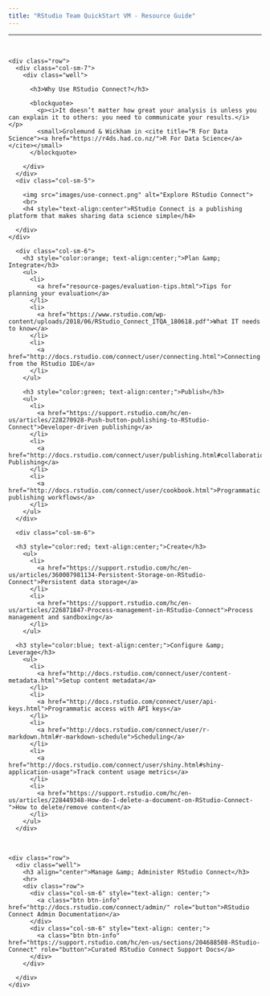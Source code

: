 ```yaml
---
title: "RStudio Team QuickStart VM - Resource Guide"
---
```


<!--html_preserve-->
<html>
<head>
<hr><br>
</head>

<body>

  <div class="container-fluid">
    <div class="row">
      <div class="col-sm-7">
        <div class="well">
        
          <h3>Why Use RStudio Connect?</h3>
          
          <blockquote>
            <p><i>It doesn’t matter how great your analysis is unless you can explain it to others: you need to communicate your results.</i></p>
            <small>Grolemund & Wickham in <cite title="R For Data Science"><a href="https://r4ds.had.co.nz/">R For Data Science</a></cite></small>
          </blockquote>
          
        </div>
      </div>
      <div class="col-sm-5">
        
        <img src="images/use-connect.png" alt="Explore RStudio Connect">
        <br>
        <h4 style="text-align:center">RStudio Connect is a publishing platform that makes sharing data science simple</h4>
        
      </div>
    </div>
  </div>

<div class="container-fluid">
  <div class="row">
      <div class="col-sm-6">
        <h3 style="color:orange; text-align:center;">Plan &amp; Integrate</h3>
        <ul>
          <li>
            <a href="resource-pages/evaluation-tips.html">Tips for planning your evaluation</a>
          </li>
          <li>
            <a href="https://www.rstudio.com/wp-content/uploads/2018/06/RStudio_Connect_ITQA_180618.pdf">What IT needs to know</a>
          </li>
          <li>
            <a href="http://docs.rstudio.com/connect/user/connecting.html">Connecting from the RStudio IDE</a>
          </li>
        </ul>
        
        <h3 style="color:green; text-align:center;">Publish</h3>
        <ul>
          <li>
            <a href="https://support.rstudio.com/hc/en-us/articles/228270928-Push-button-publishing-to-RStudio-Connect">Developer-driven publishing</a>
          </li>
          <li>
            <a href="http://docs.rstudio.com/connect/user/publishing.html#collaboration">Collaborative Publishing</a>
          </li>
          <li>
            <a href="http://docs.rstudio.com/connect/user/cookbook.html">Programmatic publishing workflows</a>
          </li>
        </ul>
      </div>
      
      <div class="col-sm-6">
      
      <h3 style="color:red; text-align:center;">Create</h3>
        <ul>
          <li>
            <a href="https://support.rstudio.com/hc/en-us/articles/360007981134-Persistent-Storage-on-RStudio-Connect">Persistent data storage</a>
          </li>
          <li>
            <a href="https://support.rstudio.com/hc/en-us/articles/226871847-Process-management-in-RStudio-Connect">Process management and sandboxing</a>
          </li>
        </ul>
      
      <h3 style="color:blue; text-align:center;">Configure &amp; Leverage</h3>
        <ul>
          <li>
            <a href="http://docs.rstudio.com/connect/user/content-metadata.html">Setup content metadata</a>
          </li>
          <li>
            <a href="http://docs.rstudio.com/connect/user/api-keys.html">Programmatic access with API keys</a>
          </li>
          <li>
            <a href="http://docs.rstudio.com/connect/user/r-markdown.html#r-markdown-schedule">Scheduling</a>
          </li>
          <li>
            <a href="http://docs.rstudio.com/connect/user/shiny.html#shiny-application-usage">Track content usage metrics</a>
          </li>
          <li>
            <a href="https://support.rstudio.com/hc/en-us/articles/228449348-How-do-I-delete-a-document-on-RStudio-Connect-">How to delete/remove content</a>
          </li>
        </ul>
      </div>
  </div>
  
  <br>
  
    <div class="row">
      <div class="well">
        <h3 align="center">Manage &amp; Administer RStudio Connect</h3>
        <hr>
        <div class="row">
          <div class="col-sm-6" style="text-align: center;">
            <a class="btn btn-info" href="http://docs.rstudio.com/connect/admin/" role="button">RStudio Connect Admin Documentation</a>
          </div>
          <div class="col-sm-6" style="text-align: center;">
            <a class="btn btn-info" href="https://support.rstudio.com/hc/en-us/sections/204688508-RStudio-Connect" role="button">Curated RStudio Connect Support Docs</a>
          </div>
        </div>
        
      </div>
    </div>
  </div>
  
</body></html>
<!--/html_preserve-->